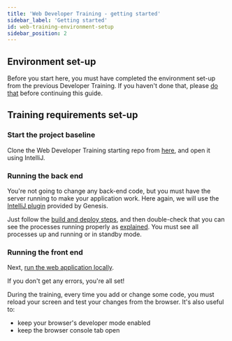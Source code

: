 ```yaml
---
title: 'Web Developer Training - getting started'
sidebar_label: 'Getting started'
id: web-training-environment-setup
sidebar_position: 2
---
```



## Environment set-up

Before you start here, you must have completed the environment set-up from the previous Developer Training. If you haven't done that, please [do that](../../../getting-started/developer-training/environment-setup/) before continuing this guide.


## Training requirements set-up

### Start the project baseline

Clone the Web Developer Training starting repo from [here](https://github.com/genesiscommunitysuccess/webtraining-seed), and open it using IntelliJ.


### Running the back end
You're not going to change any back-end code, but you must have the server running to make your application work. Here again, we will use the [IntelliJ plugin](../../../server/tooling/intellij-plugin/) provided by Genesis.

Just follow the [build and deploy steps](../../../getting-started/developer-training/training-content-day1/#5-the-build-and-deploy-process), and then double-check that you can see the processes running properly as [explained](../../../server/tooling/intellij-plugin/#starting-processes). You must see all processes up and running or in standby mode.

### Running the front end
Next, [run the web application locally](../../../getting-started/developer-training/training-content-day2/#running-the-application-locally).

If you don't get any errors, you're all set!

During the training, every time you add or change some code, you must reload your screen and test your changes from the browser. It's also useful to:

- keep your browser's developer mode enabled
- keep the browser console tab open
